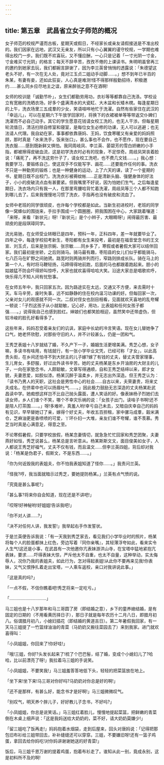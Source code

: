 ```yaml
---
---
---
```

title: 第五章　武昌省立女子师范的概况
---






女子师范的校规严谨而古板，星期天或假日，不经家长或亲友请假接送是不准出校的。我们因家在远地，武汉又无亲友，所以只有小心翼翼的谨守校规，一学期也难得出校门一步。我们既不欢喜玩，又不懂应酬，一心只是记着「一寸光阴一寸金，寸金难买寸光阴」的格言；每天不辞辛苦，孜孜不倦的上课读书。朱明明虽曾再三的邀约到她家去玩，我们都婉言辞谢了，因为李兰英曾悄悄的透露说：「朱德望这老头不好，有一次在无人处，竟对江玉贞二姐动手动脚……。」想不到年已半百的朱某，有妻有妾，还如此狂妄，人心真是难测!怪不得那样殷勤招待，积极邀约……甚么同乡应尽地主之谊，原来醉翁之意不在酒啊!

女师的校训是「诚勤节朴」，女生们都勤劳用功，衣衫等等都靠自己洗涤。学校设立有宽敞的洗晒衣场，好多个盛满清水的大瓷缸、大木盆和长矮木櫈。每逢星期日的上午，洗衣场里三五成羣的少女，笑语喧哗地忙于洗濯。自然有些家住在武汉的「幸运儿」，可以在星期六下午放学回家时，将换下的衣裙被单等等带返交仆婢们洗濯而不必自己动手。其它的学生愿意花钱请女校工洗的，也无人干涉。但每星期轮流值日，清洁扫除自修室和寝室，是每位女生必修的功课，无人可以逃避；也无法请人代理。我自幼在家，事事都依靠唐妈、王妈，饮食寒暖又有亲爱的妈妈照顾，那时真是「水来洗手，饭来张口」，甚么事也不会作，也不愿作，现在要自己洗衣服……感到既新鲜又惧怕。我同周岐凤、李兰英、晏碧芳的雪白娇嫩的小手指，都被擦得皮破血流，这是初学洗衣时必有的现象，不足惊奇。周歧凤哭丧着脸说：「痛死了，再不洗这劳什子了，请女校工洗吧，也不费几文钱……。」我心想：我要学习，要锻练自己，使这双手不仅能写字、画花……还要能作任何的事。洗衣不只是一种勤劳的锻练；也是一种健身的运动，上了六天的课，读了一个星期的书，星期日既不出校门，洗洗衣衫被褥蚊帐……正是清新头脑、强健身体的好法子，小小的皮破流点血有甚要紧。但我嘴里不好说，因为怕她们生气。之后每逢星期日，洗衣场内只有我一人，在那里弯腰哈背忙着洗濯，周歧凤等三个人都不知跑到哪儿去了。后来我慢慢地习惯了洗衣，手指再也没有破皮和流血了。

女师中老班的同学很顽皮，也许每个学校都是如此。当新生初进校时，老班的同学像一窝蜂似的围拢来，手拉手围成一个圆圈圈，把我围困在中心，大家跳着嚷道：「来呀，来看『新状元』呀!『新状元』是个小辫子，大眼睛呀!」闹得最厉害、最顽皮的是段琪璋同学。

流光易驰，在女师受业转眼已是四年，预科一年，正科四年，差一年就要毕业了。四年之中，每逢学校招考新生，枣阳都有女生来投考，最初是在福音堂念书的王文宣、刘玉贞，后来是张宗婉、张宗敏……同乡多了，寒假或者暑假大家可以结伴回家。我们最初是坐轿，之后则骑马。骑马最有趣，枣阳县的女儿们似乎都能骑马，七八匹马在旷野之间驰骋。路宽时则两骑并列而行，窄路则排成长队。骑在马上的第一个人，有时将马鞭轻扬，马蹄得得地前跑，后面的马也都跟着跑起来。胆小的姑娘猛不防会吓得娇叫惊呼，大家也就欢喜得哈哈大笑。沿途大家总是唱歌欢呼，快乐得几不知人间有忧愁事。

在女师五年中，我只回家五次。因为路途实在太远，交通又不方便，来去需时十天。车马辛劳，废时失事，远不如静静的住在校内温习功课的好。但每回家一次，父亲对女儿的观感就不同一次。二叔对侄女也刮目相看，见面就欢天喜地的乱夸耀一顿说：「子烈这孩子从小就聪敏，记心好，用功，比表姐和任何女孩子都强……。」说得我自己也感到脸红。婶娘们也都笑脸相迎，虽然笑中还带虚伪，但较冷峻的脸孔好看得多了。

这些年来，妈妈忍受着亲友们的讥讽，家庭中长幼的冷言笑语。现在女儿替她争了口气，她老怀欣慰，对那些守旧的人，并不计较甚么，仍是一团和气。

王秀芝表姐十八岁就结了婚，不久产下一子，婚姻生活更增美满。秀芝心想，女子嘛，多读书有啥用，有钱就行，有一张小学毕业文凭，已经可称「才女」，以此高贵头街，在乡间还怕寻不到大财主的儿子嫁?嫁了有钱的丈夫，替丈夫管家理事，生儿育女，多舒服，好过出外读书辛苦。她的丈夫杨某是东乡开油房的大财主的儿子，一向在家塾念书，人颇聪敏，文章写得通顺，自和王秀芝结缔以来，郎才女貌，夫妻恩爱，如胶似漆。杨某沉醉于温柔乡，并无志出外深造。但王秀芝认为：「读书乃男人的天职，这社会是男性中心的社会……自古以来，夫荣妻贵，将来丈夫成名，在侪辈中也可以扬眉吐气……。」因此极力鼓励无志深造的丈夫杨某赴武昌读中学。她痴想这样岂不比自己抛头露面，遭人笑话的好。像表妹杨子烈她们去读女师，乡人们谁个不笑，哪个不幸灾乐祸的说：「女孩子出门，读啥子书啊!还不是陪人打茶围……。」呀!多难听，真羞人哟!幸亏自己未去，又暗自庆幸自己的妈妈有见识，早早替她订了亲，嫁得个好丈夫，年收五百担租，家中骡马成羣，榖米满仓，芝麻油更是香喷喷的可爱，丫环仆妇一大堆，亲友们谁不夸耀，谁不羡慕。秀芝当时真是心满意足，得意之至。

不论寒假暑假，只要学校放假，杨某念妻情切，就急急忙忙回家和秀芝团聚，夫妻燕好如恒，秀芝说甚么，杨某总是言听意从。杨某斯斯文文，面目俊美如女子，人人都说王秀芝好福气，丈夫不仅有钱，而且温文……但李兰英四姐，背后却对我说：「杨某是伪君子，假斯文，不是东西……。」

「你为何诋毁我的表姐夫，你不怕我表姐知道了怪你……。」我责问兰英。

「怪我?哼，我当面就暗示过秀芝，要她提防杨某。」兰英有点气愤的说。

「究竟是甚么事呢?」

「甚么事?将来你自会知道，现在还是不讲吧!」

「哎呀!好神秘哟!好姐姐!告诉我吧!」

「你不对人讲……?」

「决不对任何人讲，我发誓!」我举起右手作发誓状。

于是兰英便告诉我说：「有一天我到秀芝家去，看见我们小学毕业时的照片，杨某将每个人的脸蛋都抹上红色，旁边写着『同你亲嘴』，其轻薄浮夸如此，看来实令人生气!这还是小事，在武昌有一次他邀你亢表妹游洪山寺，在宝塔中猛地紧抱亢表妹，要求……吓得表妹大惊，严斥他太不自重，也太不自量，这种举动，实太侮辱人，况你乃我的表姐夫，如此行为，怎对得起表姐!从此你不要再来见我!你表妹，又气又恨挣扎着走出宝塔，一人乘车返校，亲口对我讲说此事。」

「这是真的吗?」

「一点不假，不信你瞧着吧!秀芝将来一定吃亏。」

「…………………………」

马三姐也是十八岁那年和马三哥圆了房（即结婚之意），乡下的童养媳结婚，是有固定的日期的（不用看黄历择日子），那日子就是每年农历十二月八日，即腊月初八。俗谓腊月初八，小媳妇插花（即结婚的黄道吉日）。第二年暑假我回家，有一天马三姐提了一竹篮绿油油的青菜（马奶奶又搬往菜园去了）来到我家。进门就欢喜得叫：

「小凤姐姐，你回来了!你好哇!」

「哦!三姐，你好?头发长起来了!梳了个巴巴髻，结了婚，变成个小媳妇儿了?哈哈，比以前漂亮了呀!」我拉着马三姐的手说笑。

「小凤姐姐，不要笑我!」马三姐羞答答地低下头，轻轻的把菜篮放在地上。

「坐下来!坐下来!马三哥对你好吗?马奶奶对你总是好的啊!」

「还不是那样，有甚么好，能念书才是好啊!」马三姐微微叹气。

「别叹气，明天养个胖儿子，好好教儿子念书，不好吗?」

「小凤姐姐，你总是说笑话。」马三姐红着脸儿，慢慢地提起菜篮，把鲜嫩的青菜倒在木桌上细声说：「这是我妈送给大奶奶的，菜不好，请大奶奶莫嫌少!」

「留三姐吃了饭再走!」妈妈抱着水烟袋，走到后屋来，回头对唐妈说：「记得把那包旧布衫给三姐带回去，补补缝缝还可以穿穿。三姐，不要嫌旧呀!还有一篮子鸡蛋，拿回去给你妈吃!对你妈讲谢谢她送的好青菜!」

饭后，马三姐千恩万谢的提着鸡蛋，抱着布衫走了。谁知从此一别，竟成永别，这是初料所不及的啊!